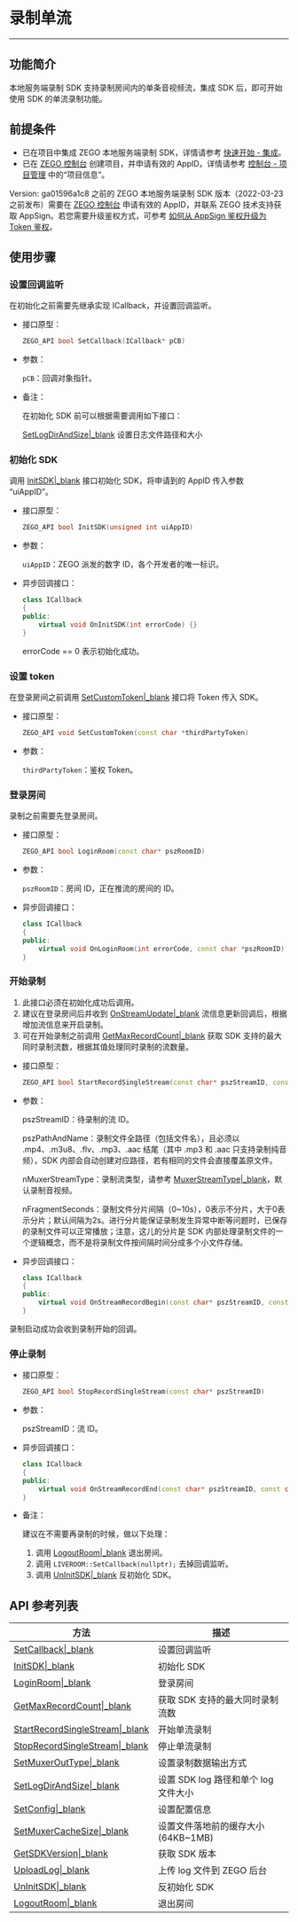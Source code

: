 # 录制单流
- - - 

##   功能简介

本地服务端录制 SDK 支持录制房间内的单条音视频流，集成 SDK 后，即可开始使用 SDK 的单流录制功能。

##   前提条件


- 已在项目中集成 ZEGO 本地服务端录制 SDK，详情请参考 [快速开始 - 集成](!QuickStarts/Integration)。
- 已在 [ZEGO 控制台](https://console.zego.im) 创建项目，并申请有效的 AppID，详情请参考 [控制台 - 项目管理](#12107) 中的“项目信息”。

<Warning title="Warning">

Version: ga01596a1c8 之前的 ZEGO 本地服务端录制 SDK 版本（2022-03-23 之前发布）需要在 [ZEGO 控制台](https://console.zego.im) 申请有效的 AppID，并联系 ZEGO 技术支持获取 AppSign。若您需要升级鉴权方式，可参考 [如何从 AppSign 鉴权升级为 Token 鉴权](http://doc-zh.zego.im/faq/token_upgrade?product=ExpressVideo&platform=all)。
</Warning>


##   使用步骤

### 设置回调监听

在初始化之前需要先继承实现 ICallback，并设置回调监听。

- 接口原型：

  ```cpp
  ZEGO_API bool SetCallback(ICallback* pCB)
  ```
    
- 参数：

  `pCB`：回调对象指针。
  
- 备注：

  在初始化 SDK 前可以根据需要调用如下接口：

  [SetLogDirAndSize|_blank](/API/ServerRecord/namespace_z_e_g_o_1_1_l_i_v_e_r_o_o_m.html#a3b3fbef85f70e1796df124616ad3eb5e)  设置日志文件路径和大小 
    
### 初始化 SDK

调用 [InitSDK\|_blank](/API/ServerRecord/namespace_z_e_g_o_1_1_l_i_v_e_r_o_o_m.html#af8fcc2e5a69e83075637631d68fcf4ea) 接口初始化 SDK，将申请到的 AppID 传入参数 “uiAppID”。


- 接口原型：

  ```cpp
  ZEGO_API bool InitSDK(unsigned int uiAppID)
  ```
    
- 参数：

  `uiAppID`：ZEGO 派发的数字 ID，各个开发者的唯一标识。
  

- 异步回调接口：

  ```cpp
  class ICallback
  {
  public:
      virtual void OnInitSDK(int errorCode) {}
  }
  ```
  errorCode == 0 表示初始化成功。


### 设置 token

在登录房间之前调用 [SetCustomToken\|_blank](/API/ServerRecord/namespace_z_e_g_o_1_1_l_i_v_e_r_o_o_m.html#a68bdea0d66d62c8bf4d671284707b3ae) 接口将 Token 传入 SDK。

- 接口原型：

  ```cpp
  ZEGO_API void SetCustomToken(const char *thirdPartyToken)
  ```

- 参数：

  `thirdPartyToken`：鉴权 Token。

### 登录房间

录制之前需要先登录房间。

- 接口原型：

  ```cpp
  ZEGO_API bool LoginRoom(const char* pszRoomID)
  ```
    
- 参数：  

  `pszRoomID`：房间 ID，正在推流的房间的 ID。
  
- 异步回调接口：

  ```cpp
  class ICallback
  {
  public:
      virtual void OnLoginRoom(int errorCode, const char *pszRoomID) = 0;
  }
  ```
    
### 开始录制

1. 此接口必须在初始化成功后调用。
2. 建议在登录房间后并收到 [OnStreamUpdate|_blank](/API/ServerRecord/class_z_e_g_o_1_1_l_i_v_e_r_o_o_m_1_1_i_callback.html#a6d0fe744187badddf744918869c59dfd) 流信息更新回调后，根据增加流信息来开启录制。
3. 可在开始录制之前调用 [GetMaxRecordCount|_blank](/API/ServerRecord/namespace_z_e_g_o_1_1_l_i_v_e_r_o_o_m.html#ac0a46bc40d185af50d12dc3b210c7bc7) 获取 SDK 支持的最大同时录制流数，根据其值处理同时录制的流数量。

- 接口原型：

  ```cpp
  ZEGO_API bool StartRecordSingleStream(const char* pszStreamID, const char *pszPathAndName, MuxerStreamType nMuxerStreamType = MuxerStreamTypeBoth, int nFragmentSeconds = 2)
  ```
    
- 参数：  

  pszStreamID：待录制的流 ID。

  pszPathAndName：录制文件全路径（包括文件名），且必须以 .mp4、.m3u8、.flv、.mp3、.aac 结尾（其中 .mp3 和 .aac 只支持录制纯音频），SDK 内部会自动创建对应路径，若有相同的文件会直接覆盖原文件。

  nMuxerStreamType：录制流类型，请参考 [MuxerStreamType|_blank](/API/ServerRecord/namespace_z_e_g_o_1_1_l_i_v_e_r_o_o_m.html#aa3bdd4c85ace109d95354ff574454b96)，默认录制音视频。

  nFragmentSeconds：录制文件分片间隔（0~10s），0表示不分片，大于0表示分片；默认间隔为2s。进行分片能保证录制发生异常中断等问题时，已保存的录制文件可以正常播放；注意，这儿的分片是 SDK 内部处理录制文件的一个逻辑概念，而不是将录制文件按间隔时间分成多个小文件存储。
  
- 异步回调接口：

  ```cpp
  class ICallback
  {
  public:
      virtual void OnStreamRecordBegin(const char* pszStreamID, const char *pszPathAndName) = 0;
  }
  ```
录制启动成功会收到录制开始的回调。
      
### 停止录制

- 接口原型：

  ```cpp
  ZEGO_API bool StopRecordSingleStream(const char* pszStreamID)
  ```
    
- 参数：  

  pszStreamID：流 ID。

- 异步回调接口：

  ```cpp
  class ICallback
  {
  public:
      virtual void OnStreamRecordEnd(const char* pszStreamID, const char *pszPathAndName, RecordEndReason reason) = 0;
  }
  ```
    
- 备注：

  建议在不需要再录制的时候，做以下处理：
  1. 调用 [LogoutRoom|_blank](/API/ServerRecord/namespace_z_e_g_o_1_1_l_i_v_e_r_o_o_m.html#a02b98c29388acfea615e98580dbf37be) 退出房间。
  2. 调用 `LIVEROOM::SetCallback(nullptr);` 去掉回调监听。
  3. 调用 [UnInitSDK|_blank](/API/ServerRecord/namespace_z_e_g_o_1_1_l_i_v_e_r_o_o_m.html#ad22d5b7f5f22a4f2339d7a09fbc8e149) 反初始化 SDK。

##   API 参考列表

| 方法 | 描述 |
|-------|--------|
| [SetCallback\|_blank](/API/ServerRecord/namespace_z_e_g_o_1_1_l_i_v_e_r_o_o_m.html#ac65bb0a987f3c4c2339869c8d42317ca) | 设置回调监听 |
| [InitSDK\|_blank](/API/ServerRecord/namespace_z_e_g_o_1_1_l_i_v_e_r_o_o_m.html#af8fcc2e5a69e83075637631d68fcf4ea) | 初始化 SDK |
| [LoginRoom\|_blank](/API/ServerRecord/namespace_z_e_g_o_1_1_l_i_v_e_r_o_o_m.html#1ac13869a794f456b739a5c9240e8f752c) | 登录房间 |
| [GetMaxRecordCount\|_blank](/API/ServerRecord/namespace_z_e_g_o_1_1_l_i_v_e_r_o_o_m.html#ac0a46bc40d185af50d12dc3b210c7bc7) | 获取 SDK 支持的最大同时录制流数 |
| [StartRecordSingleStream\|_blank](/API/ServerRecord/namespace_z_e_g_o_1_1_l_i_v_e_r_o_o_m.html#a74b2db523b91d3c19b403cb63ae42e71) | 开始单流录制 |
| [StopRecordSingleStream\|_blank](/API/ServerRecord/namespace_z_e_g_o_1_1_l_i_v_e_r_o_o_m.html#a71af2d4df09f6ad42b3b51715fe7eb7f) | 停止单流录制 |
| [SetMuxerOutType\|_blank](/API/ServerRecord/namespace_z_e_g_o_1_1_l_i_v_e_r_o_o_m.html#a079d86fab862ef7691b72aae74a825b0) | 设置录制数据输出方式 |
| [SetLogDirAndSize\|_blank](/API/ServerRecord/namespace_z_e_g_o_1_1_l_i_v_e_r_o_o_m.html#a3b3fbef85f70e1796df124616ad3eb5e) | 设置 SDK log 路径和单个 log 文件大小 |
| [SetConfig\|_blank](/API/ServerRecord/namespace_z_e_g_o_1_1_l_i_v_e_r_o_o_m.html#a06880edde0dc25a759e0227b34f0e059) | 设置配置信息 |
| [SetMuxerCacheSize\|_blank](/API/ServerRecord/namespace_z_e_g_o_1_1_l_i_v_e_r_o_o_m.html#a3f5e354e62a78ed4d0145f46cc06ed2c) | 设置文件落地前的缓存大小(64KB~1MB) |
| [GetSDKVersion\|_blank](/API/ServerRecord/namespace_z_e_g_o_1_1_l_i_v_e_r_o_o_m.html#af4eea202c9ac60b679c34e60d0c26729) | 获取 SDK 版本 |
| [UploadLog\|_blank](/API/ServerRecord/namespace_z_e_g_o_1_1_l_i_v_e_r_o_o_m.html#a932b070c8f8537f5ff90e7e0feebf360) | 上传 log 文件到 ZEGO 后台 |
| [UnInitSDK\|_blank](/API/ServerRecord/namespace_z_e_g_o_1_1_l_i_v_e_r_o_o_m.html#ad22d5b7f5f22a4f2339d7a09fbc8e149) | 反初始化 SDK |
| [LogoutRoom\|_blank](/API/ServerRecord/namespace_z_e_g_o_1_1_l_i_v_e_r_o_o_m.html#a02b98c29388acfea615e98580dbf37be) | 退出房间 |
